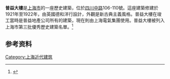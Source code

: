{{上海市优秀历史建筑
|名称 = 普益大樓
|图片 = [[File:Former_Asia_Realty_Co._Building.JPG|250px]]
|所在 = 上海市黄浦区四川中路106~110号
|时代 = 1922年
|编号 = A-III-04
|公布 = 1999年
}}
'''普益大樓'''是[[上海市|上海市]]的一座歷史建築，位於[[四川中路|四川中路]]106-110號。這座建築修建於1921年至1922年，由英國德和洋行設計，外觀是新古典主義風格。普益大樓在竣工當時是普益地產公司所有的建築，現在則由上海電氣集團使用。普益大樓被列入上海市第三批優秀歷史建築名單。<ref>{{Cite web |title=第三批优秀历史建筑 |url=http://fgj.sh.gov.cn/yxlsjzcs/20200331/2447d47b3e2947bfba7c64ed04a758a7.html |accessdate=2021-02-14 |author=上海市房屋管理局 |date=2019-01-14 |publisher=上海市房屋管理局}}</ref>

== 参考资料 ==
{{reflist}}

{{第三批上海市优秀历史建筑}}
[[Category:上海近代建筑|Category:上海近代建筑]]